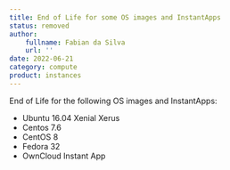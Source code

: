 ```yaml
---
title: End of Life for some OS images and InstantApps
status: removed
author:
    fullname: Fabian da Silva
    url: ''
date: 2022-06-21
category: compute
product: instances
---
```


End of Life for the following OS images and InstantApps:
- Ubuntu 16.04 Xenial Xerus
- Centos 7.6
- CentOS 8
- Fedora 32
- OwnCloud Instant App